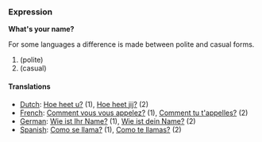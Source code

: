 ===Expression===
'''What's your name?'''

For some languages a difference is made between polite and casual forms.
# (polite)
# (casual)

====Translations====
*[[Dutch]]: [[Hoe heet u?]] (1), [[media:Hoe_heet_jij.ogg|Hoe heet jij?]] (2)
*[[French]]: [[Comment vous vous appelez?]] (1), [[Comment tu t'appelles?]] (2)
*[[German]]: [[Wie ist Ihr Name?]] (1), [[Wie ist dein Name?]] (2)
*[[Spanish]]: [[Como se llama?]] (1), [[Como te llamas?]] (2)